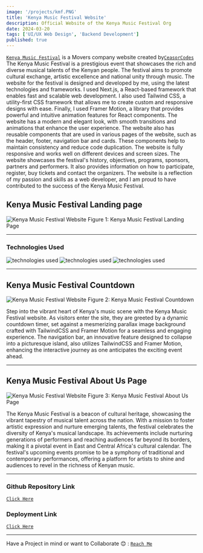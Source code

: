 ```yaml
---
image: '/projects/kmf.PNG'
title: 'Kenya Music Festival Website'
description: Official Website of the Kenya Music Festival Org
date: 2024-03-20
tags: ['UI/UX Web Design', 'Backend Development']
published: true
---
```


[`Kenya Music Festival`](https://kenyamusicfestival.com/) is a Movers company website created by[`CeasorCodes`](https://joseph-gateru.vercel.app/)
The Kenya Music Festival is a prestigious event that showcases the
rich and diverse musical talents of the Kenyan people. The
festival aims to promote cultural exchange, artistic excellence
and national unity through music. The website for the festival is
designed and developed by me, using the latest technologies and
frameworks. I used Next.js, a React-based framework that enables
fast and scalable web development. I also used Tailwind CSS, a
utility-first CSS framework that allows me to create custom and
responsive designs with ease. Finally, I used Framer Motion, a
library that provides powerful and intuitive animation features
for React components. The website has a modern and elegant look,
with smooth transitions and animations that enhance the user
experience. The website also has reusable components that are used
in various pages of the website, such as the header, footer,
navigation bar and cards. These components help to maintain
consistency and reduce code duplication. The website is fully
responsive and works well on different devices and screen sizes.
The website showcases the festival's history, objectives,
programs, sponsors, partners and performers. It also provides
information on how to participate, register, buy tickets and
contact the organizers. The website is a reflection of my passion
and skills as a web developer, and I am proud to have contributed
to the success of the Kenya Music Festival.

## Kenya Music Festival Landing page

<img
  src="/projects/kmf.PNG"
  alt="Kenya Music Festival Website"
  className=" w-full h-56 rounded-xl"
/>
<span className="mix-blend-plus-lighter text-zinc-200/80">
  Figure 1: Kenya Music Festival Landing Page
</span>

---

### Technologies Used

<div className="flex flex-row gap-12">
  <img
    src="/technologies/nextjs-fill.svg"
    alt="technologies used"
    className=" h-16 w-16 rounded-full"
  />
  <img
    src="/technologies/tailwindcss.svg"
    alt="technologies used"
    className=" h-16 w-16 rounded-full"
  />
  <img
    src="/technologies/framer-motion.svg"
    alt="technologies used"
    className=" h-16 w-16 rounded-full"
  />
</div>

---

## Kenya Music Festival Countdown

<img
  src="/projects/kmf2.PNG"
  alt="Kenya Music Festival Website"
  className=" w-full h-56 rounded-xl"
/>
<span className="mix-blend-plus-lighter text-zinc-200/80">
  Figure 2: Kenya Music Festival Countdown
</span>

Step into the vibrant heart of Kenya's music scene with the Kenya Music Festival website. As visitors enter the site, they are greeted by a dynamic countdown timer, set against a mesmerizing parallax image background crafted with TailwindCSS and Framer Motion for a seamless and engaging experience.
The navigation bar, an innovative feature designed to collapse into a picturesque island, also utilizes TailwindCSS and Framer Motion, enhancing the interactive journey as one anticipates the exciting event ahead.

---

## Kenya Music Festival About Us Page

<img
  src="/projects/kmf3.PNG"
  alt="Kenya Music Festival Website"
  className=" w-full h-56 rounded-xl border border-black dark:border-white"
/>
<span className="mix-blend-plus-lighter text-zinc-200/80">
  Figure 3: Kenya Music Festival About Us Page
</span>

The Kenya Music Festival is a beacon of cultural heritage, showcasing the vibrant tapestry of musical talent across the nation. With a mission to foster artistic expression and nurture emerging talents, the festival celebrates the diversity of Kenya's musical landscape.
Its achievements include nurturing generations of performers and reaching audiences far beyond its borders, making it a pivotal event in East and Central Africa's cultural calendar.
The festival's upcoming events promise to be a symphony of traditional and contemporary performances, offering a platform for artists to shine and audiences to revel in the richness of Kenyan music.

---

### Github Repository Link

[`Click Here`](https://github.com/Ceasor7/KMF2.0)

### Deployment Link

[`Click Here`](https://kenyamusicfestival.com/)

---

Have a Project in mind or want to Collaborate 😊 : [`Reach Me`](https://joseph-gateru.vercel.app/contact)
